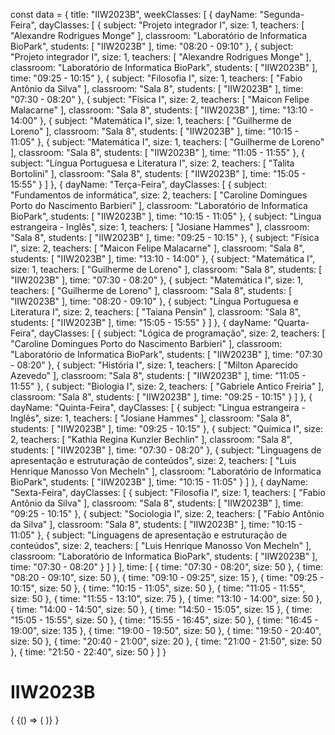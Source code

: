 const data = {
  title: "IIW2023B",
  weekClasses: [
    {
      dayName: "Segunda-Feira",
      dayClasses: [
        {
          subject: "Projeto integrador I",
          size: 1,
          teachers: [
            "Alexandre Rodrigues Monge"
          ],
          classroom: "Laboratório de Informatica BioPark",
          students: [
            "IIW2023B"
          ],
          time: "08:20 - 09:10"
        },
        {
          subject: "Projeto integrador I",
          size: 1,
          teachers: [
            "Alexandre Rodrigues Monge"
          ],
          classroom: "Laboratório de Informatica BioPark",
          students: [
            "IIW2023B"
          ],
          time: "09:25 - 10:15"
        },
        {
          subject: "Filosofia I",
          size: 1,
          teachers: [
            "Fabio Antônio da Silva"
          ],
          classroom: "Sala 8",
          students: [
            "IIW2023B"
          ],
          time: "07:30 - 08:20"
        },
        {
          subject: "Física I",
          size: 2,
          teachers: [
            "Maicon Felipe Malacarne"
          ],
          classroom: "Sala 8",
          students: [
            "IIW2023B"
          ],
          time: "13:10 - 14:00"
        },
        {
          subject: "Matemática I",
          size: 1,
          teachers: [
            "Guilherme de Loreno"
          ],
          classroom: "Sala 8",
          students: [
            "IIW2023B"
          ],
          time: "10:15 - 11:05"
        },
        {
          subject: "Matemática I",
          size: 1,
          teachers: [
            "Guilherme de Loreno"
          ],
          classroom: "Sala 8",
          students: [
            "IIW2023B"
          ],
          time: "11:05 - 11:55"
        },
        {
          subject: "Língua Portuguesa e Literatura I",
          size: 2,
          teachers: [
            "Talita Bortolini"
          ],
          classroom: "Sala 8",
          students: [
            "IIW2023B"
          ],
          time: "15:05 - 15:55"
        }
      ]
    },
    {
      dayName: "Terça-Feira",
      dayClasses: [
        {
          subject: "Fundamentos de informática",
          size: 2,
          teachers: [
            "Caroline Domingues Porto do Nascimento Barbieri"
          ],
          classroom: "Laboratório de Informatica BioPark",
          students: [
            "IIW2023B"
          ],
          time: "10:15 - 11:05"
        },
        {
          subject: "Lingua estrangeira - Inglês",
          size: 1,
          teachers: [
            "Josiane Hammes"
          ],
          classroom: "Sala 8",
          students: [
            "IIW2023B"
          ],
          time: "09:25 - 10:15"
        },
        {
          subject: "Física I",
          size: 2,
          teachers: [
            "Maicon Felipe Malacarne"
          ],
          classroom: "Sala 8",
          students: [
            "IIW2023B"
          ],
          time: "13:10 - 14:00"
        },
        {
          subject: "Matemática I",
          size: 1,
          teachers: [
            "Guilherme de Loreno"
          ],
          classroom: "Sala 8",
          students: [
            "IIW2023B"
          ],
          time: "07:30 - 08:20"
        },
        {
          subject: "Matemática I",
          size: 1,
          teachers: [
            "Guilherme de Loreno"
          ],
          classroom: "Sala 8",
          students: [
            "IIW2023B"
          ],
          time: "08:20 - 09:10"
        },
        {
          subject: "Língua Portuguesa e Literatura I",
          size: 2,
          teachers: [
            "Taiana Pensin"
          ],
          classroom: "Sala 8",
          students: [
            "IIW2023B"
          ],
          time: "15:05 - 15:55"
        }
      ]
    },
    {
      dayName: "Quarta-Feira",
      dayClasses: [
        {
          subject: "Lógica de programação",
          size: 2,
          teachers: [
            "Caroline Domingues Porto do Nascimento Barbieri"
          ],
          classroom: "Laboratório de Informatica BioPark",
          students: [
            "IIW2023B"
          ],
          time: "07:30 - 08:20"
        },
        {
          subject: "História I",
          size: 1,
          teachers: [
            "Milton Aparecido Azevedo"
          ],
          classroom: "Sala 8",
          students: [
            "IIW2023B"
          ],
          time: "11:05 - 11:55"
        },
        {
          subject: "Biologia I",
          size: 2,
          teachers: [
            "Gabriele Antico Freiria"
          ],
          classroom: "Sala 8",
          students: [
            "IIW2023B"
          ],
          time: "09:25 - 10:15"
        }
      ]
    },
    {
      dayName: "Quinta-Feira",
      dayClasses: [
        {
          subject: "Lingua estrangeira - Inglês",
          size: 1,
          teachers: [
            "Josiane Hammes"
          ],
          classroom: "Sala 8",
          students: [
            "IIW2023B"
          ],
          time: "09:25 - 10:15"
        },
        {
          subject: "Química I",
          size: 2,
          teachers: [
            "Kathia Regina Kunzler Bechlin"
          ],
          classroom: "Sala 8",
          students: [
            "IIW2023B"
          ],
          time: "07:30 - 08:20"
        },
        {
          subject: "Linguagens de apresentação e estruturação de conteúdos",
          size: 2,
          teachers: [
            "Luis Henrique Manosso Von Mecheln"
          ],
          classroom: "Laboratório de Informatica BioPark",
          students: [
            "IIW2023B"
          ],
          time: "10:15 - 11:05"
        }
      ]
    },
    {
      dayName: "Sexta-Feira",
      dayClasses: [
        {
          subject: "Filosofia I",
          size: 1,
          teachers: [
            "Fabio Antônio da Silva"
          ],
          classroom: "Sala 8",
          students: [
            "IIW2023B"
          ],
          time: "09:25 - 10:15"
        },
        {
          subject: "Sociologia I",
          size: 2,
          teachers: [
            "Fabio Antônio da Silva"
          ],
          classroom: "Sala 8",
          students: [
            "IIW2023B"
          ],
          time: "10:15 - 11:05"
        },
        {
          subject: "Linguagens de apresentação e estruturação de conteúdos",
          size: 2,
          teachers: [
            "Luis Henrique Manosso Von Mecheln"
          ],
          classroom: "Laboratório de Informatica BioPark",
          students: [
            "IIW2023B"
          ],
          time: "07:30 - 08:20"
        }
      ]
    }
  ],
  time: [
    {
      time: "07:30 - 08:20",
      size: 50
    },
    {
      time: "08:20 - 09:10",
      size: 50
    },
    {
      time: "09:10 - 09:25",
      size: 15
    },
    {
      time: "09:25 - 10:15",
      size: 50
    },
    {
      time: "10:15 - 11:05",
      size: 50
    },
    {
      time: "11:05 - 11:55",
      size: 50
    },
    {
      time: "11:55 - 13:10",
      size: 75
    },
    {
      time: "13:10 - 14:00",
      size: 50
    },
    {
      time: "14:00 - 14:50",
      size: 50
    },
    {
      time: "14:50 - 15:05",
      size: 15
    },
    {
      time: "15:05 - 15:55",
      size: 50
    },
    {
      time: "15:55 - 16:45",
      size: 50
    },
    {
      time: "16:45 - 19:00",
      size: 135
    },
    {
      time: "19:00 - 19:50",
      size: 50
    },
    {
      time: "19:50 - 20:40",
      size: 50
    },
    {
      time: "20:40 - 21:00",
      size: 20
    },
    {
      time: "21:00 - 21:50",
      size: 50
    },
    {
      time: "21:50 - 22:40",
      size: 50
    }
  ]
}

# IIW2023B

<div>
  {
    <BrowserOnly>
      {() => (
        <Grid
          title={data.title}
          weekClasses={data.weekClasses}
          time={data.time}
        />
      )}
    </BrowserOnly>
  }
</div>
